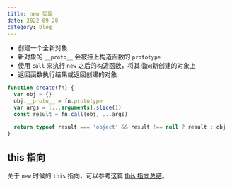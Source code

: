 ```yaml
---
title: new 实现
date: 2022-09-20
category: blog
---
```


- 创建一个全新对象
- 新对象的 `__proto__` 会被挂上构造函数的 `prototype`
- 使用 `call` 来执行 `new` 之后的构造函数，将其指向新创建的对象上
- 返回函数执行结果或返回创建的对象

```js showLineNumbers
function create(fn) {
  var obj = {}
  obj.__proto__ = fn.prototype
  var args = [...arguments].slice(1)
  const result = fn.call(obj, ...args)

  return typeof result === 'object' && result !== null ? result : obj
}
```

## this 指向

关于 `new` 时候的 `this` 指向，可以参考这篇 [this 指向总结](https://rzhavenir.github.io/front/js/this.html#new-bind)。